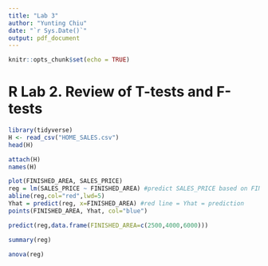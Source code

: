 ```yaml
---
title: "Lab 3"
author: "Yunting Chiu"
date: "`r Sys.Date()`"
output: pdf_document
---
```


```r
knitr::opts_chunk$set(echo = TRUE)
```

# R Lab 2. Review of T-tests and F-tests

```r
library(tidyverse)
H <- read_csv("HOME_SALES.csv") 
head(H)
```

```r
attach(H)
names(H)
```

```r
plot(FINISHED_AREA, SALES_PRICE)
reg = lm(SALES_PRICE ~ FINISHED_AREA) #predict SALES_PRICE based on FINISHED_AREA
abline(reg,col="red",lwd=5) 
Yhat = predict(reg, x=FINISHED_AREA) #red line = Yhat = prediction
points(FINISHED_AREA, Yhat, col="blue")
```
```r
predict(reg,data.frame(FINISHED_AREA=c(2500,4000,6000)))
```

```r
summary(reg)
```

```r
anova(reg)
```

